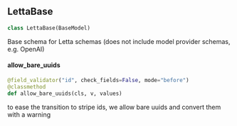 <a id="letta.schemas.letta_base.LettaBase"></a>

## LettaBase

```python
class LettaBase(BaseModel)
```

Base schema for Letta schemas (does not include model provider schemas, e.g. OpenAI)

<a id="letta.schemas.letta_base.LettaBase.allow_bare_uuids"></a>

#### allow\_bare\_uuids

```python
@field_validator("id", check_fields=False, mode="before")
@classmethod
def allow_bare_uuids(cls, v, values)
```

to ease the transition to stripe ids,
we allow bare uuids and convert them with a warning

